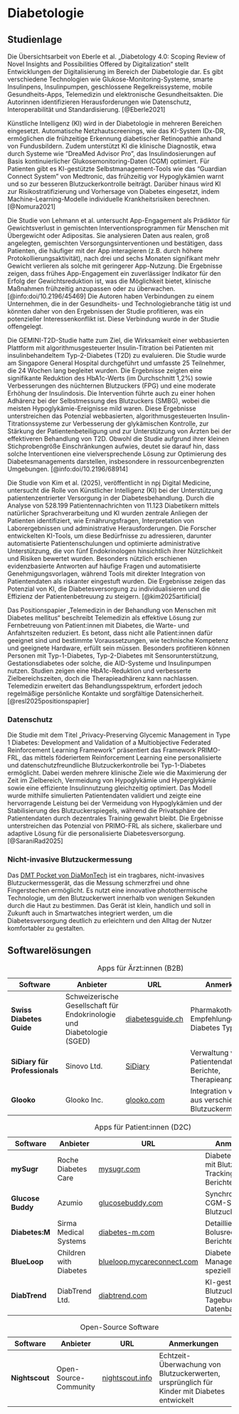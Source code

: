 # Diabetologie

## Studienlage

Die Übersichtsarbeit von Eberle et al. „Diabetology 4.0: Scoping Review of Novel Insights and Possibilities Offered by Digitalization“ stellt Entwicklungen der Digitalisierung im Bereich der Diabetologie dar. Es gibt verschiedene Technologien wie Glukose-Monitoring-Systeme, smarte Insulinpens, Insulinpumpen, geschlossene Regelkreissysteme, mobile Gesundheits-Apps, Telemedizin und elektronische Gesundheitsakten. Die Autorinnen identifizieren Herausforderungen wie Datenschutz, Interoperabilität und Standardisierung. [@Eberle2021]

Künstliche Intelligenz (KI) wird in der Diabetologie in mehreren Bereichen eingesetzt. Automatische Netzhautscreenings, wie das KI-System IDx-DR, ermöglichen die frühzeitige Erkennung diabetischer Retinopathie anhand von Fundusbildern. Zudem unterstützt KI die klinische Diagnostik, etwa durch Systeme wie "DreaMed Advisor Pro", das Insulindosierungen auf Basis kontinuierlicher Glukosemonitoring-Daten (CGM) optimiert. Für Patienten gibt es KI-gestützte Selbstmanagement-Tools wie das "Guardian Connect System" von Medtronic, das frühzeitig vor Hypoglykämien warnt und so zur besseren Blutzuckerkontrolle beiträgt. Darüber hinaus wird KI zur Risikostratifizierung und Vorhersage von Diabetes eingesetzt, indem Machine-Learning-Modelle individuelle Krankheitsrisiken berechnen. [@Nomura2021]

Die Studie von Lehmann et al. untersucht App-Engagement als Prädiktor für Gewichtsverlust in gemischten Interventionsprogrammen für Menschen mit Übergewicht oder Adipositas. Sie analysieren Daten aus realen, groß angelegten, gemischten Versorgungsinterventionen und bestätigen, dass Patienten, die häufiger mit der App interagieren (z.B. durch höhere Protokollierungsaktivität), nach drei und sechs Monaten signifikant mehr Gewicht verlieren als solche mit geringerer App-Nutzung. Die Ergebnisse zeigen, dass frühes App-Engagement ein zuverlässiger Indikator für den Erfolg der Gewichtsreduktion ist, was die Möglichkeit bietet, klinische Maßnahmen frühzeitig anzupassen oder zu überwachen. [@info:doi/10.2196/45469] Die Autoren haben Verbindungen zu einem Unternehmen, die in der Gesundheits- und Technologiebranche tätig ist und könnten daher von den Ergebnissen der Studie profitieren, was ein potenzieller Interessenkonflikt ist. Diese Verbindung wurde in der Studie offengelegt.

Die GEMINI-T2D-Studie hatte zum Ziel, die Wirksamkeit einer webbasierten Plattform mit algorithmusgesteuerter Insulin-Titration bei Patienten mit insulinbehandeltem Typ-2-Diabetes (T2D) zu evaluieren. Die Studie wurde am Singapore General Hospital durchgeführt und umfasste 25 Teilnehmer, die 24 Wochen lang begleitet wurden. Die Ergebnisse zeigten eine signifikante Reduktion des HbA1c-Werts (im Durchschnitt 1,2%) sowie Verbesserungen des nüchternen Blutzuckers (FPG) und eine moderate Erhöhung der Insulindosis. Die Intervention führte auch zu einer hohen Adhärenz bei der Selbstmessung des Blutzuckers (SMBG), wobei die meisten Hypoglykämie-Ereignisse mild waren. Diese Ergebnisse unterstreichen das Potenzial webbasierten, algorithmusgesteuerten Insulin-Titrationssysteme zur Verbesserung der glykämischen Kontrolle, zur Stärkung der Patientenbeteiligung und zur Unterstützung von Ärzten bei der effektiveren Behandlung von T2D. Obwohl die Studie aufgrund ihrer kleinen Stichprobengröße Einschränkungen aufwies, deutet sie darauf hin, dass solche Interventionen eine vielversprechende Lösung zur Optimierung des Diabetesmanagements darstellen, insbesondere in ressourcenbegrenzten Umgebungen. [@info:doi/10.2196/68914]

Die Studie von Kim et al. (2025), veröffentlicht in npj Digital Medicine, untersucht die Rolle von Künstlicher Intelligenz (KI) bei der Unterstützung patientenzentrierter Versorgung in der Diabetesbehandlung. Durch die Analyse von 528.199 Patientennachrichten von 11.123 Diabetikern mittels natürlicher Sprachverarbeitung und KI wurden zentrale Anliegen der Patienten identifiziert, wie Ernährungsfragen, Interpretation von Laborergebnissen und administrative Herausforderungen. Die Forscher entwickelten KI-Tools, um diese Bedürfnisse zu adressieren, darunter automatisierte Patientenschulungen und optimierte administrative Unterstützung, die von fünf Endokrinologen hinsichtlich ihrer Nützlichkeit und Risiken bewertet wurden. Besonders nützlich erschienen evidenzbasierte Antworten auf häufige Fragen und automatisierte Genehmigungsvorlagen, während Tools mit direkter Integration von Patientendaten als riskanter eingestuft wurden. Die Ergebnisse zeigen das Potenzial von KI, die Diabetesversorgung zu individualisieren und die Effizienz der Patientenbetreuung zu steigern. [@kim2025artificial]

Das Positionspapier „Telemedizin in der Behandlung von Menschen mit Diabetes mellitus“ beschreibt Telemedizin als effektive Lösung zur Fernbetreuung von Patient:innen mit Diabetes, die Warte- und Anfahrtszeiten reduziert. Es betont, dass nicht alle Patient:innen dafür geeignet sind und bestimmte Voraussetzungen, wie technische Kompetenz und geeignete Hardware, erfüllt sein müssen. Besonders profitieren können Personen mit Typ-1-Diabetes, Typ-2-Diabetes mit Sensorunterstützung, Gestationsdiabetes oder solche, die AID-Systeme und Insulinpumpen nutzen. Studien zeigen eine HbA1c-Reduktion und verbesserte Zielbereichszeiten, doch die Therapieadhärenz kann nachlassen. Telemedizin erweitert das Behandlungsspektrum, erfordert jedoch regelmäßige persönliche Kontakte und sorgfältige Datensicherheit. [@resl2025positionspapier]

### Datenschutz

Die Studie mit dem Titel „Privacy-Preserving Glycemic Management in Type 1 Diabetes: Development and Validation of a Multiobjective Federated Reinforcement Learning Framework“ präsentiert das Framework PRIMO-FRL, das mittels föderiertem Reinforcement Learning eine personalisierte und datenschutzfreundliche Blutzuckerkontrolle bei Typ-1-Diabetes ermöglicht. Dabei werden mehrere klinische Ziele wie die Maximierung der Zeit im Zielbereich, Vermeidung von Hypoglykämie und Hyperglykämie sowie eine effiziente Insulinnutzung gleichzeitig optimiert. Das Modell wurde mithilfe simulierten Patientendaten validiert und zeigte eine hervorragende Leistung bei der Vermeidung von Hypoglykämien und der Stabilisierung des Blutzuckerspiegels, während die Privatsphäre der Patientendaten durch dezentrales Training gewahrt bleibt. Die Ergebnisse unterstreichen das Potenzial von PRIMO-FRL als sichere, skalierbare und adaptive Lösung für die personalisierte Diabetesversorgung. [@SaraniRad2025]

### Nicht-invasive Blutzuckermessung

Das [DMT Pocket von DiaMonTech](https://www.diamontech.de/loesungen/d-pocket) ist ein tragbares, nicht-invasives Blutzuckermessgerät, das die Messung schmerzfrei und ohne Fingerstechen ermöglicht. Es nutzt eine innovative photothermische Technologie, um den Blutzuckerwert innerhalb von wenigen Sekunden durch die Haut zu bestimmen. Das Gerät ist klein, handlich und soll in Zukunft auch in Smartwatches integriert werden, um die Diabetesversorgung deutlich zu erleichtern und den Alltag der Nutzer komfortabler zu gestalten.

## Softwarelösungen

| Software                  | Anbieter                                   | URL                                          | Anmerkungen                                                                                     |
|---------------------------|-------------------------------------------|----------------------------------------------|------------------------------------------------------------------------------------------------|
| **Swiss Diabetes Guide**  | Schweizerische Gesellschaft für Endokrinologie und Diabetologie (SGED) | [diabetesguide.ch](https://www.diabetesguide.ch/de/about) | Pharmakotherapie-Empfehlungen für Diabetes Typ 2                                              |
| **SiDiary für Professionals** | Sinovo Ltd.                           | [SiDiary](https://www.sidiary.de)          | Verwaltung von Patientendaten, Berichte, Therapieanpassung                                    |
| **Glooko**               | Glooko Inc.                                | [glooko.com](https://www.glooko.com)       | Integration von Daten aus verschiedenen Blutzuckermessgeräten                                 |

: Apps für Ärzt:innen (B2B)

| Software        | Anbieter                          | URL                                          | Anmerkungen                                                                                     |
|----------------|----------------------------------|----------------------------------------------|------------------------------------------------------------------------------------------------|
| **mySugr**     | Roche Diabetes Care             | [mysugr.com](https://mysugr.com)            | Diabetes-Tagebuch mit Blutzucker-Tracking und Berichten                                         |
| **Glucose Buddy** | Azumio                        | [glucosebuddy.com](https://www.glucosebuddy.com/) | Synchronisation mit CGM-Systemen, Blutzuckerprotokoll                                          |
| **Diabetes:M** | Sirma Medical Systems           | [diabetes-m.com](https://diabetes-m.com/)   | Detaillierte Analyse, Bolusrechner, Berichte                                                                                                          |
| **BlueLoop**   | Children with Diabetes         | [blueloop.mycareconnect.com](https://blueloop.mycareconnect.com/) | Diabetes-Management speziell für Kinder                                                        |
| **DiabTrend**  | DiabTrend Ltd.                  | [diabtrend.com](https://diabtrend.com/)     | KI-gestützte Blutzuckerprognose, Tagebuch, Rezept-Datenbank                                    |

: Apps für Patient:innen (D2C)

| Software        | Anbieter                          | URL                                          | Anmerkungen                                                                                     |
|----------------|----------------------------------|----------------------------------------------|------------------------------------------------------------------------------------------------|
| **Nightscout**           | Open-Source-Community                      | [nightscout.info](http://www.nightscout.info/) | Echtzeit-Überwachung von Blutzuckerwerten, ursprünglich für Kinder mit Diabetes entwickelt  |

: Open-Source Software

